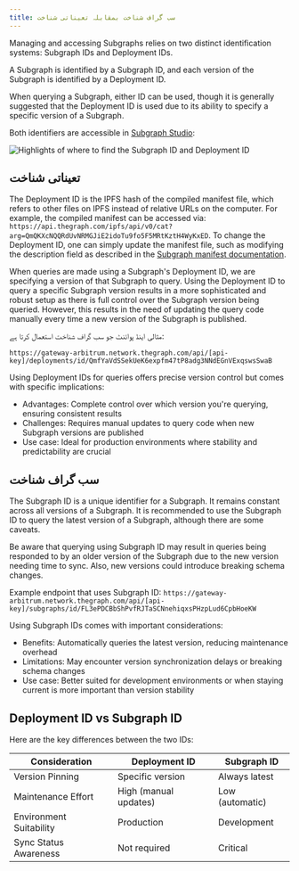 ```yaml
---
title: سب گراف شناخت بمقابلہ تعیناتی شناخت
---
```


Managing and accessing Subgraphs relies on two distinct identification systems: Subgraph IDs and Deployment IDs.

A Subgraph is identified by a Subgraph ID, and each version of the Subgraph is identified by a Deployment ID.

When querying a Subgraph, either ID can be used, though it is generally suggested that the Deployment ID is used due to its ability to specify a specific version of a Subgraph.

Both identifiers are accessible in [Subgraph Studio](https://thegraph.com/studio/):

![Highlights of where to find the Subgraph ID and Deployment ID](/img/subgraph-id-vs-deployment-id.png)

## تعیناتی شناخت

The Deployment ID is the IPFS hash of the compiled manifest file, which refers to other files on IPFS instead of relative URLs on the computer. For example, the compiled manifest can be accessed via: `https://api.thegraph.com/ipfs/api/v0/cat?arg=QmQKXcNQQRdUvNRMGJiE2idoTu9fo5F5MRtKztH4WyKxED`. To change the Deployment ID, one can simply update the manifest file, such as modifying the description field as described in the [Subgraph manifest documentation](https://github.com/graphprotocol/graph-node/blob/master/docs/subgraph-manifest.md#13-top-level-api).

When queries are made using a Subgraph's Deployment ID, we are specifying a version of that Subgraph to query. Using the Deployment ID to query a specific Subgraph version results in a more sophisticated and robust setup as there is full control over the Subgraph version being queried. However, this results in the need of updating the query code manually every time a new version of the Subgraph is published.

مثالی اینڈ پوائنٹ جو سب گراف شناخت استعمال کرتا ہے:

`https://gateway-arbitrum.network.thegraph.com/api/[api-key]/deployments/id/QmfYaVdSSekUeK6expfm47tP8adg3NNdEGnVExqswsSwaB`

Using Deployment IDs for queries offers precise version control but comes with specific implications:

- Advantages: Complete control over which version you're querying, ensuring consistent results
- Challenges: Requires manual updates to query code when new Subgraph versions are published
- Use case: Ideal for production environments where stability and predictability are crucial

## سب گراف شناخت

The Subgraph ID is a unique identifier for a Subgraph. It remains constant across all versions of a Subgraph. It is recommended to use the Subgraph ID to query the latest version of a Subgraph, although there are some caveats.

Be aware that querying using Subgraph ID may result in queries being responded to by an older version of the Subgraph due to the new version needing time to sync. Also, new versions could introduce breaking schema changes.

Example endpoint that uses Subgraph ID: `https://gateway-arbitrum.network.thegraph.com/api/[api-key]/subgraphs/id/FL3ePDCBbShPvfRJTaSCNnehiqxsPHzpLud6CpbHoeKW`

Using Subgraph IDs comes with important considerations:

- Benefits: Automatically queries the latest version, reducing maintenance overhead
- Limitations: May encounter version synchronization delays or breaking schema changes
- Use case: Better suited for development environments or when staying current is more important than version stability

## Deployment ID vs Subgraph ID

Here are the key differences between the two IDs:

| Consideration           | Deployment ID         | Subgraph ID     |
| ----------------------- | --------------------- | --------------- |
| Version Pinning         | Specific version      | Always latest   |
| Maintenance Effort      | High (manual updates) | Low (automatic) |
| Environment Suitability | Production            | Development     |
| Sync Status Awareness   | Not required          | Critical        |
